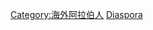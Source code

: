 {{Commons category|Palestinian diaspora}}
{{Cat main|海外巴勒斯坦人}}
[[Category:海外阿拉伯人|Category:海外阿拉伯人]]
[[Category:巴勒斯坦人|Diaspora]]